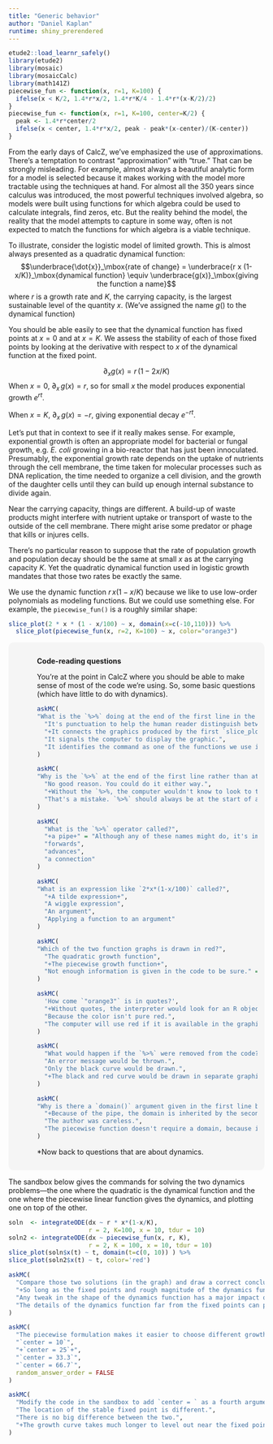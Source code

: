 ```yaml
---
title: "Generic behavior"
author: "Daniel Kaplan"
runtime: shiny_prerendered
---
```


<style type="text/css">
.explanation-note {
  padding: 1em 1em 1em 4em;
  margin-bottom: 10px;
  border: 2px brown;
  border-radius: 10px;
  background: #f5f5f5 5px center/3em no-repeat;
}
</style>

```r
etude2::load_learnr_safely()
library(etude2)
library(mosaic)
library(mosaicCalc)
library(math141Z)
piecewise_fun <- function(x, r=1, K=100) {
  ifelse(x < K/2, 1.4*r*x/2, 1.4*r*K/4 - 1.4*r*(x-K/2)/2)
}
piecewise_fun <- function(x, r=1, K=100, center=K/2) {
  peak <- 1.4*r*center/2
  ifelse(x < center, 1.4*r*x/2, peak - peak*(x-center)/(K-center))
}
```

From the early days of CalcZ, we've emphasized the use of approximations. There's a temptation to contrast "approximation" with "true." That can be strongly misleading. For example, almost always a beautiful analytic form for a model is selected because it makes working with the model more tractable using the techniques at hand. For almost all the 350 years since calculus was introduced, the most powerful techniques involved algebra, so models were built using functions for which algebra could be used to calculate integrals, find zeros, etc. But the reality behind the model, the reality that the model attempts to capture in some way, often is not expected to match the functions for which algebra is a viable technique.

To illustrate, consider the logistic model of limited growth. This is almost always presented as a quadratic dynamical function:
$$\underbrace{\dot{x}}_\mbox{rate of change} = \underbrace{r x (1-x/K)}_\mbox{dynamical function} \equiv \underbrace{g(x)}_\mbox{giving the function a name}$$
where $r$ is a growth rate and $K$, the carrying capacity, is the largest sustainable level of the quantity $x$. (We've assigned the name $g()$ to the dynamical function)

You should be able easily to see that the dynamical function has fixed points at $x=0$ and at $x=K$. We assess the stability of each of those fixed points by looking at the derivative with respect to $x$ of the dynamical function at the fixed point.

$$\partial_x g(x) = r\,(1 - 2 x /K)$$
When $x=0$, $\partial_x\,g(x) = r$, so for small $x$ the model produces exponential growth $e^{rt}$.

When $x=K$, $\partial_x\,g(x) = -r$, giving exponential decay $e^{-rt}$.

Let's put that in context to see if it really makes sense. For example, exponential growth is often an appropriate model for bacterial or fungal growth, e.g. *E. coli* growing in a bio-reactor that has just been innoculated. Presumably, the exponential growth rate depends on the uptake of nutrients through the cell membrane, the time taken for molecular processes such as DNA replication, the time needed to organize a cell division, and the growth of the daughter cells until they can build up enough internal substance to divide again. 

Near the carrying capacity, things are different. A build-up of waste products might interfere with nutrient uptake or transport of waste to the outside of the cell membrane. There might arise some predator or phage that kills or injures cells. 

There's no particular reason to suppose that the rate of population growth and population decay should be the same at small $x$ as at the carrying capacity $K$. Yet the quadratic dynamical function used in logistic growth mandates that those two rates be exactly the same. 

We use the dynamic function $r\, x (1-x/K)$ because we like to use low-order polynomials as modeling functions. But we could use something else. For example, the `piecewise_fun()` is a roughly similar shape:

```r
slice_plot(2 * x * (1 - x/100) ~ x, domain(x=c(-10,110))) %>%
  slice_plot(piecewise_fun(x, r=2, K=100) ~ x, color="orange3")
```

<div class="explanation-note">
**Code-reading questions**

You're at the point in CalcZ where you should be able to make sense of most of the code we're using. So, some basic questions (which have little to do with dynamics).

```r
askMC(
"What is the `%>%` doing at the end of the first line in the graphics-making command?",
  "It's punctuation to help the human reader distinguish between the two lines.",
  "+It connects the graphics produced by the first `slice_plot()` application and two the second, so that the new (red) curve will be added on top of the old.+",
  "It signals the computer to display the graphic.", 
  "It identifies the command as one of the functions we use in CalcZ, something like 'branding.'"
)
```

```r
askMC(
"Why is the `%>%` at the end of the first line rather than at the beginning of the second?",
  "No good reason. You could do it either way.",
  "+Without the `%>%, the computer wouldn't know to look to the next line of code to include in the overall chain of commands.+",
  "That's a mistake. `%>%` should always be at the start of a command." = "Actually, `%>%` should **never** be at the start of a command."
)
```

```r
askMC(
  "What is the `%>%` operator called?",
  "+a pipe+" = "Although any of these names might do, it's important to use the right name so that you can communicate effectively with other people.",
  "forwards",
  "advances",
  "a connection"
)
```

```r
askMC(
"What is an expression like `2*x*(1-x/100)` called?",
  "+A tilde expression+",
  "A wiggle expression",
  "An argument",
  "Applying a function to an argument"
)
```



```r
askMC(
"Which of the two function graphs is drawn in red?",
  "The quadratic growth function",
  "+The piecewise growth function+",
  "Not enough information is given in the code to be sure." = "Successful code always has enough information to specify exactly what is to be done."
)
```

```r
askMC(
  'How come `"orange3"` is in quotes?',
  "+Without quotes, the interpreter would look for an R object named `red`+",
  "Because the color isn't pure red.",
  "The computer will use red if it is available in the graphics subsystem. If not, it will use dashes."
)
```

```r
askMC(
  "What would happen if the `%>%` were removed from the code? (Hint: Try it!)",
  "An error message would be thrown.",
  "Only the black curve would be drawn.",
  "+The black and red curve would be drawn in separate graphics frames.+"
)
```

```r
askMC(
"Why is there a `domain()` argument given in the first line but not the second?",
  "+Because of the pipe, the domain is inherited by the second part of the pipeline.+",
  "The author was careless.",
  "The piecewise function doesn't require a domain, because its derivative is not continuous." = "The derivative is not continuous, but that has nothing to do with the domain. To make a graph of a function, you always need to specify a domain or inherit it from a previous step in the pipeline."
)
```

*Now back to questions that are about dynamics.
</div>

The sandbox below gives the commands for solving the two dynamics problems---the one where the quadratic is the dynamical function and the one where the piecewise linear function gives the dynamics, and plotting  one on top of the other.


```r

soln  <- integrateODE(dx ~ r * x*(1-x/K),
                      r = 2, K=100, x = 10, tdur = 10)
soln2 <- integrateODE(dx ~ piecewise_fun(x, r, K),
                      r = 2, K = 100, x = 10, tdur = 10)
slice_plot(soln$x(t) ~ t, domain(t=c(0, 10)) ) %>%
slice_plot(soln2$x(t) ~ t, color='red')
```

```r
askMC(
  "Compare those two solutions (in the graph) and draw a correct conclusion about the extent to which the \"details\" in the shape of the dynamics function makes a difference in the solution.",
  "+So long as the fixed points and rough magnitude of the dynamics function are the same, the solutions will also be much the same.+",
  "Any tweak in the shape of the dynamics function has a major impact on the shape of the solution.",
  "The details of the dynamics function far from the fixed points can produce oscillations in the solution."
)
```

```r
askMC(
  "The piecewise formulation makes it easier to choose different growth/decay rates at the fixed points $x=0$ and $x=K$$. To do this, use the `center` argument to specify the $x$ at which the peak of the triangle occurs. Set `center` so that the slope near $x=0$ is about 3 times greater than the slope at $x=K$. What value should you give to `center` to accomplish this when $K=100$?",
  "`center = 10`",
  "+`center = 25`+",
  "`center = 33.3`",
  "`center = 66.7`",
  random_answer_order = FALSE
)
```

```r
askMC(
  "Modify the code in the sandbox to add `center = ` as a fourth argument to `piecewise_fun()`. Give `center` the value of the correct answer to the previous problem. Comparing the solution of the (new) piecewise function to that of the original quadratic function, what differences are there?",
  "The location of the stable fixed point is different.",
  "There is no big difference between the two.",
  "+The growth curve takes much longer to level out near the fixed point.+"
)
```
